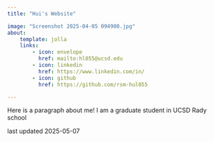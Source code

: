```yaml
---
title: "Hui's Website"

image: "Screenshot 2025-04-05 094900.jpg"
about:
    template: jolla
    links:
        - icon: envelope
          href: mailto:hl055@ucsd.edu
        - icon: linkedin
          href: https://www.linkedin.com/in/
        - icon: github
          href: https://github.com/rsm-hul055

---
```


Here is a paragraph about me! I am a graduate student in UCSD Rady school


last updated 2025-05-07



